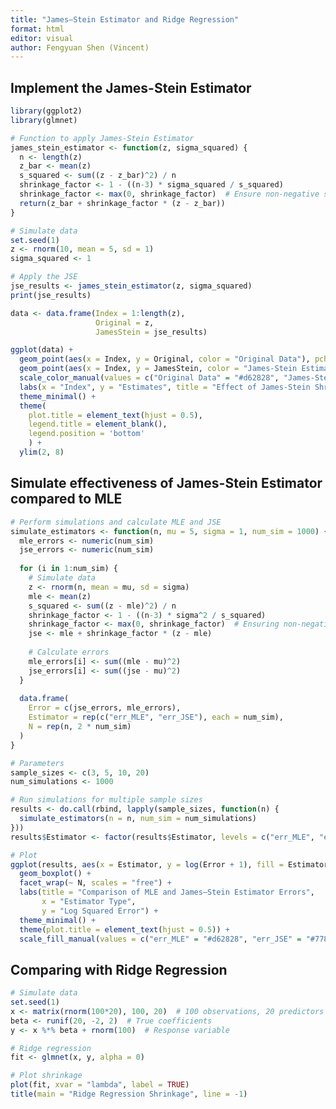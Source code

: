 ```yaml
---
title: "James–Stein Estimator and Ridge Regression"
format: html
editor: visual
author: Fengyuan Shen (Vincent)
---
```


## Implement the James-Stein Estimator

```r
library(ggplot2)
library(glmnet)
```

```r
# Function to apply James-Stein Estimator
james_stein_estimator <- function(z, sigma_squared) {
  n <- length(z)
  z_bar <- mean(z)
  s_squared <- sum((z - z_bar)^2) / n
  shrinkage_factor <- 1 - ((n-3) * sigma_squared / s_squared)
  shrinkage_factor <- max(0, shrinkage_factor)  # Ensure non-negative shrinkage
  return(z_bar + shrinkage_factor * (z - z_bar))
}
```

```r
# Simulate data
set.seed(1)
z <- rnorm(10, mean = 5, sd = 1)
sigma_squared <- 1

# Apply the JSE
jse_results <- james_stein_estimator(z, sigma_squared)
print(jse_results)
```

```r
data <- data.frame(Index = 1:length(z),
                   Original = z,
                   JamesStein = jse_results)

ggplot(data) +
  geom_point(aes(x = Index, y = Original, color = "Original Data"), pch = 19) +
  geom_point(aes(x = Index, y = JamesStein, color = "James-Stein Estimation"), pch = 8) +
  scale_color_manual(values = c("Original Data" = "#d62828", "James-Stein Estimation" = "#003049")) +
  labs(x = "Index", y = "Estimates", title = "Effect of James-Stein Shrinkage") +
  theme_minimal() +
  theme(
    plot.title = element_text(hjust = 0.5),
    legend.title = element_blank(),
    legend.position = 'bottom'
    ) +
  ylim(2, 8)
```

## Simulate effectiveness of James-Stein Estimator compared to MLE

```r
# Perform simulations and calculate MLE and JSE
simulate_estimators <- function(n, mu = 5, sigma = 1, num_sim = 1000) {
  mle_errors <- numeric(num_sim)
  jse_errors <- numeric(num_sim)
  
  for (i in 1:num_sim) {
    # Simulate data
    z <- rnorm(n, mean = mu, sd = sigma)
    mle <- mean(z)
    s_squared <- sum((z - mle)^2) / n
    shrinkage_factor <- 1 - ((n-3) * sigma^2 / s_squared)
    shrinkage_factor <- max(0, shrinkage_factor)  # Ensuring non-negative shrinkage
    jse <- mle + shrinkage_factor * (z - mle)
    
    # Calculate errors
    mle_errors[i] <- sum((mle - mu)^2)
    jse_errors[i] <- sum((jse - mu)^2)
  }
  
  data.frame(
    Error = c(jse_errors, mle_errors),
    Estimator = rep(c("err_MLE", "err_JSE"), each = num_sim),
    N = rep(n, 2 * num_sim)
  )
}

# Parameters
sample_sizes <- c(3, 5, 10, 20)
num_simulations <- 1000

# Run simulations for multiple sample sizes
results <- do.call(rbind, lapply(sample_sizes, function(n) {
  simulate_estimators(n = n, num_sim = num_simulations)
}))
results$Estimator <- factor(results$Estimator, levels = c("err_MLE", "err_JSE"))

# Plot
ggplot(results, aes(x = Estimator, y = log(Error + 1), fill = Estimator)) +
  geom_boxplot() +
  facet_wrap(~ N, scales = "free") +
  labs(title = "Comparison of MLE and James–Stein Estimator Errors",
       x = "Estimator Type",
       y = "Log Squared Error") +
  theme_minimal() +
  theme(plot.title = element_text(hjust = 0.5)) +
  scale_fill_manual(values = c("err_MLE" = "#d62828", "err_JSE" = "#778da9"))
```

## Comparing with Ridge Regression

```r
# Simulate data
set.seed(1)
x <- matrix(rnorm(100*20), 100, 20)  # 100 observations, 20 predictors
beta <- runif(20, -2, 2)  # True coefficients
y <- x %*% beta + rnorm(100)  # Response variable

# Ridge regression
fit <- glmnet(x, y, alpha = 0)

# Plot shrinkage
plot(fit, xvar = "lambda", label = TRUE)
title(main = "Ridge Regression Shrinkage", line = -1)
```
